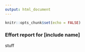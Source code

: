 ```yaml
---
output: html_document
---
```


```r
knitr::opts_chunk$set(echo = FALSE)
```

### Effort report for [include name]

stuff